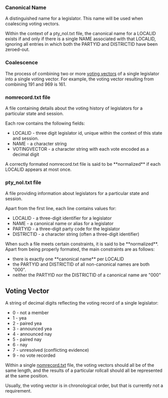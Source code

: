 ===Canonical Name===
A distinguished name for a legislator.  This name will be used when coalescing voting vectors.

Within the context of a pty_nol.txt file, the canonical name for a LOCALID exists if and only if there is a single NAME associated with that LOCALID, ignoring all entries in which both the PARTYID and DISTRICTID have been zeroed-out.  

===Coalescence===
The process of combining two or more [[Terminology#!voting-vector|voting vectors]] of a single legislator into a single voting vector. For example, the voting vector resulting from combining 191 and 969 is 161.

===nomrecord.txt file===
A file containing details about the voting history of legislators for a particular state and session.

Each row contains the following fields:
* LOCALID - three digit legislator id, unique within the context of this state and session.
* NAME - a character string
* VOTINGVECTOR - a character string with each vote encoded as a decimal digit

A correctly formated nomrecord.txt file is said to be **normalized** if each LOCALID appears at most once.

===pty_nol.txt file===

A file providing information about legislators for a particular state and session.  

Apart from the first line, each line contains values for:
* LOCALID - a three-digit identifier for a legislator
* NAME - a canonical name or alias for a legislator
* PARTYID - a three-digit party code for the legislator
* DISTRICTID - a character string (often a three-digit identifier)

When such a file meets certain constraints, it is said to be **normalized**.  Apart from being properly formated, the main constraints are as follows:
* there is exactly one **canonical name** per LOCALID
* the PARTYID and DISTRICTID of all non-canonical names are both "000".
* neither the PARTYID nor the DISTRICTID of a canonical name are "000"

==Voting Vector==
A string of decimal digits reflecting the voting record of a single legislator:

* 0 - not a member
* 1 - yea
* 2 - paired yea
* 3 - announced yea
* 4 - announced nay
* 5 - paired nay
* 6 - nay
* 7 - unresolved (conflicting evidence)
* 9 - no vote recorded

Within a single [[Terminology#!nomrecordtxt-file|nomrecord.txt]] file, the voting vectors should all be of the same length, and the results of a particular rollcall should all be represented at the same position.  

Usually, the voting vector is in chronological order, but that is currently not a requirement.
 
